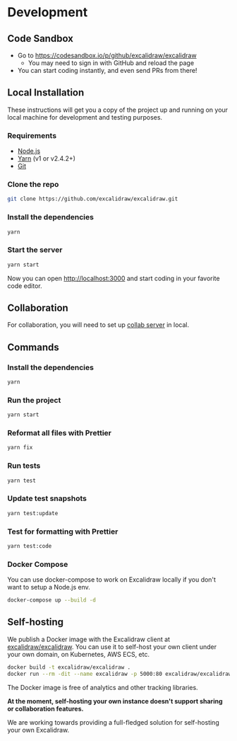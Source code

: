 # Development

## Code Sandbox

- Go to https://codesandbox.io/p/github/excalidraw/excalidraw
  - You may need to sign in with GitHub and reload the page
- You can start coding instantly, and even send PRs from there!

## Local Installation

These instructions will get you a copy of the project up and running on your local machine for development and testing purposes.

### Requirements

- [Node.js](https://nodejs.org/en/)
- [Yarn](https://yarnpkg.com/getting-started/install) (v1 or v2.4.2+)
- [Git](https://git-scm.com/downloads)

### Clone the repo

```bash
git clone https://github.com/excalidraw/excalidraw.git
```

### Install the dependencies

```bash
yarn
```

### Start the server

```bash
yarn start
```

Now you can open [http://localhost:3000](http://localhost:3000) and start coding in your favorite code editor.

## Collaboration

For collaboration, you will need to set up [collab server](https://github.com/excalidraw/excalidraw-room) in local.

## Commands

### Install the dependencies

```bash
yarn
```

### Run the project

```bash
yarn start
```

### Reformat all files with Prettier

```bash
yarn fix
```

### Run tests

```bash
yarn test
```

### Update test snapshots

```bash
yarn test:update
```

### Test for formatting with Prettier

```bash
yarn test:code
```

### Docker Compose

You can use docker-compose to work on Excalidraw locally if you don't want to setup a Node.js env.

```bash
docker-compose up --build -d
```

## Self-hosting

We publish a Docker image with the Excalidraw client at [excalidraw/excalidraw](https://hub.docker.com/r/excalidraw/excalidraw). You can use it to self-host your own client under your own domain, on Kubernetes, AWS ECS, etc.

```bash
docker build -t excalidraw/excalidraw .
docker run --rm -dit --name excalidraw -p 5000:80 excalidraw/excalidraw:latest
```

The Docker image is free of analytics and other tracking libraries.

**At the moment, self-hosting your own instance doesn't support sharing or collaboration features.**

We are working towards providing a full-fledged solution for self-hosting your own Excalidraw.
